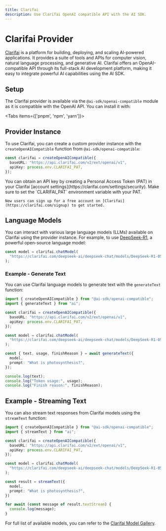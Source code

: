 ```yaml
---
title: Clarifai
description: Use Clarifai OpenAI compatible API with the AI SDK.
---
```


# Clarifai Provider

[Clarifai](https://docs.clarifai.com/getting-started/quickstart) is a platform for building, deploying, and scaling AI-powered applications. It provides a suite of tools and APIs for computer vision, natural language processing, and generative AI. Clarifai offers an OpenAI-compatible API through its full-stack AI development platform, making it easy to integrate powerful AI capabilities using the AI SDK.

## Setup

The Clarifai provider is available via the `@ai-sdk/openai-compatible` module as it is compatible with the OpenAI API. You can install it with:

<Tabs items={['pnpm', 'npm', 'yarn']}>
  <Tab>
    <Snippet text="pnpm add @ai-sdk/openai-compatible" dark />
  </Tab>
  <Tab>
    <Snippet text="npm install @ai-sdk/openai-compatible" dark />
  </Tab>
  <Tab>
    <Snippet text="yarn add @ai-sdk/openai-compatible" dark />
  </Tab>
</Tabs>

## Provider Instance

To use Clarifai, you can create a custom provider instance with the `createOpenAICompatible` function from `@ai-sdk/openai-compatible`:

```ts
const clarifai = createOpenAICompatible({
  baseURL: "https://api.clarifai.com/v2/ext/openai/v1",
  apiKey: process.env.CLARIFAI_PAT,
});
```

<Note>
    You can obtain an API key by creating a Personal Access Token (PAT) in your Clarifai [account settings](https://clarifai.com/settings/security). Make sure to set the `CLARIFAI_PAT` environment variable with your PAT.

    New users can sign up for a free account on [Clarifai](https://clarifai.com/signup) to get started.
</Note>

## Language Models

You can interact with various large language models (LLMs) available on Clarifai using the provider instance. For example, to use [DeepSeek-R1](https://clarifai.com/deepseek-ai/deepseek-chat/models/DeepSeek-R1-0528-Qwen3-8B), a powerful open-source language model:

```ts
const model = clarifai.chatModel(
  "https://clarifai.com/deepseek-ai/deepseek-chat/models/DeepSeek-R1-0528-Qwen3-8B",
);
```

### Example - Generate Text

You can use Clarifai language models to generate text with the `generateText` function:

```ts
import { createOpenAICompatible } from "@ai-sdk/openai-compatible";
import { generateText } from "ai";

const clarifai = createOpenAICompatible({
  baseURL: "https://api.clarifai.com/v2/ext/openai/v1",
  apiKey: process.env.CLARIFAI_PAT,
});

const model = clarifai.chatModel(
  "https://clarifai.com/deepseek-ai/deepseek-chat/models/DeepSeek-R1-0528-Qwen3-8B",
);

const { text, usage, finishReason } = await generateText({
  model,
  prompt: "What is photosynthesis?",
});

console.log(text);
console.log("Token usage:", usage);
console.log("Finish reason:", finishReason);
```

## Example - Streaming Text

You can also stream text responses from Clarifai models using the `streamText` function:

```ts
import { createOpenAICompatible } from "@ai-sdk/openai-compatible";
import { streamText } from "ai";

const clarifai = createOpenAICompatible({
  baseURL: "https://api.clarifai.com/v2/ext/openai/v1",
  apiKey: process.env.CLARIFAI_PAT,
});

const model = clarifai.chatModel(
  "https://clarifai.com/deepseek-ai/deepseek-chat/models/DeepSeek-R1-0528-Qwen3-8B",
);

const result = streamText({
  model,
  prompt: "What is photosynthesis?",
})

for await (const message of result.textStream) {
  console.log(message);
}
```

For full list of available models, you can refer to the [Clarifai Model Gallery](https://clarifai.com/explore).
